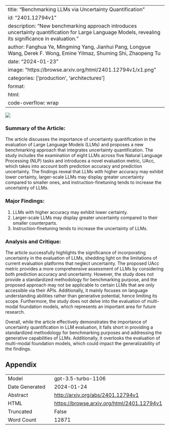 
---
title: "Benchmarking LLMs via Uncertainty Quantification"
id: "2401.12794v1"
description: "New benchmarking approach introduces uncertainty quantification for Large Language Models, revealing its significance in evaluation."
author: Fanghua Ye, Mingming Yang, Jianhui Pang, Longyue Wang, Derek F. Wong, Emine Yilmaz, Shuming Shi, Zhaopeng Tu
date: "2024-01-23"
image: "https://browse.arxiv.org/html/2401.12794v1/x1.png"
categories: ['production', 'architectures']
format:
  html:
    code-overflow: wrap
---

![](https://browse.arxiv.org/html/2401.12794v1/x1.png)

### **Summary of the Article:**
The article discusses the importance of uncertainty quantification in the evaluation of Large Language Models (LLMs) and proposes a new benchmarking approach that integrates uncertainty quantification. The study includes the examination of eight LLMs across five Natural Language Processing (NLP) tasks and introduces a novel evaluation metric, UAcc, which takes into account both prediction accuracy and prediction uncertainty. The findings reveal that LLMs with higher accuracy may exhibit lower certainty, larger-scale LLMs may display greater uncertainty compared to smaller ones, and instruction-finetuning tends to increase the uncertainty of LLMs.

### Major Findings:
1. LLMs with higher accuracy may exhibit lower certainty.
2. Larger-scale LLMs may display greater uncertainty compared to their smaller counterparts.
3. Instruction-finetuning tends to increase the uncertainty of LLMs.

### Analysis and Critique:
The article successfully highlights the significance of incorporating uncertainty in the evaluation of LLMs, shedding light on the limitations of current evaluation platforms that neglect uncertainty. The proposed UAcc metric provides a more comprehensive assessment of LLMs by considering both prediction accuracy and uncertainty. However, the study does not provide a standardized methodology for benchmarking purpose, and the proposed approach may not be applicable to certain LLMs that are only accessible via their APIs. Additionally, it mainly focuses on language understanding abilities rather than generative potential, hence limiting its scope. Furthermore, the study does not delve into the evaluation of multi-modal foundation models, which represents an important area for future research.

Overall, while the article effectively demonstrates the importance of uncertainty quantification in LLM evaluation, it falls short in providing a standardized methodology for benchmarking purposes and addressing the generative capabilities of LLMs. Additionally, it overlooks the evaluation of multi-modal foundation models, which could impact the generalizability of the findings.

## Appendix

|          |          |
|----------|----------|
| Model     | gpt-3.5-turbo-1106       |
| Date Generated     | 2024-01-24       |
| Abstract | [http://arxiv.org/abs/2401.12794v1](http://arxiv.org/abs/2401.12794v1)        |
| HTML     | [https://browse.arxiv.org/html/2401.12794v1](https://browse.arxiv.org/html/2401.12794v1)       |
| Truncated       | False       |
| Word Count       | 12871       |